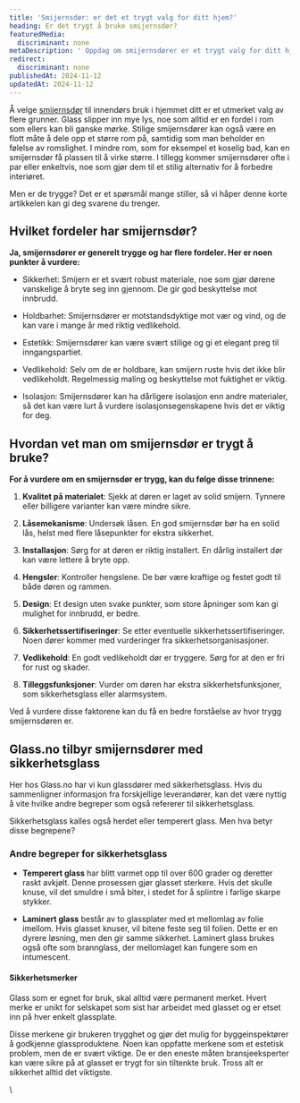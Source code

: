 ```yaml
---
title: 'Smijernsdør: er det et trygt valg for ditt hjem?'
heading: Er det trygt å bruke smijernsdør?
featuredMedia:
  discriminant: none
metaDescription: ' Oppdag om smijernsdører er et trygt valg for ditt hjem. Vi vurderer sikkerhet, holdbarhet og estetikk, slik at du kan ta en informert beslutning.'
redirect:
  discriminant: none
publishedAt: 2024-11-12
updatedAt: 2024-11-12
---
```

Å velge [smijernsdør](https://www.glass.no/smijernsdor) til innendørs bruk i hjemmet ditt er et utmerket valg av flere grunner. Glass slipper inn mye lys, noe som alltid er en fordel i rom som ellers kan bli ganske mørke. Stilige smijernsdører kan også være en flott måte å dele opp et større rom på, samtidig som man beholder en følelse av romslighet. I mindre rom, som for eksempel et koselig bad, kan en smijernsdør få plassen til å virke større. I tillegg kommer smijernsdører ofte i par eller enkeltvis, noe som gjør dem til et stilig alternativ for å forbedre interiøret.

Men er de trygge? Det er et spørsmål mange stiller, så vi håper denne korte artikkelen kan gi deg svarene du trenger.

## Hvilket fordeler har smijernsdør?

**Ja, smijernsdører er generelt trygge og har flere fordeler. Her er noen punkter å vurdere:**

* Sikkerhet: Smijern er et svært robust materiale, noe som gjør dørene vanskelige å bryte seg inn gjennom. De gir god beskyttelse mot innbrudd.

* Holdbarhet: Smijernsdører er motstandsdyktige mot vær og vind, og de kan vare i mange år med riktig vedlikehold.

* Estetikk: Smijernsdører kan være svært stilige og gi et elegant preg til inngangspartiet.

* Vedlikehold: Selv om de er holdbare, kan smijern ruste hvis det ikke blir vedlikeholdt. Regelmessig maling og beskyttelse mot fuktighet er viktig.

* Isolasjon: Smijernsdører kan ha dårligere isolasjon enn andre materialer, så det kan være lurt å vurdere isolasjonsegenskapene hvis det er viktig for deg.

## Hvordan vet man om smijernsdør er trygt å bruke?

**For å vurdere om en smijernsdør er trygg, kan du følge disse trinnene:**

1. **Kvalitet på materialet**: Sjekk at døren er laget av solid smijern. Tynnere eller billigere varianter kan være mindre sikre.

2. **Låsemekanisme**: Undersøk låsen. En god smijernsdør bør ha en solid lås, helst med flere låsepunkter for ekstra sikkerhet.

3. **Installasjon**: Sørg for at døren er riktig installert. En dårlig installert dør kan være lettere å bryte opp.

4. **Hengsler**: Kontroller hengslene. De bør være kraftige og festet godt til både døren og rammen.

5. **Design**: Et design uten svake punkter, som store åpninger som kan gi mulighet for innbrudd, er bedre.

6. **Sikkerhetssertifiseringer**: Se etter eventuelle sikkerhetssertifiseringer. Noen dører kommer med vurderinger fra sikkerhetsorganisasjoner.

7. **Vedlikehold**: En godt vedlikeholdt dør er tryggere. Sørg for at den er fri for rust og skader.

8. **Tilleggsfunksjoner**: Vurder om døren har ekstra sikkerhetsfunksjoner, som sikkerhetsglass eller alarmsystem.

Ved å vurdere disse faktorene kan du få en bedre forståelse av hvor trygg smijernsdøren er.

## Glass.no tilbyr smijernsdører med sikkerhetsglass

Her hos Glass.no har vi kun glassdører med sikkerhetsglass. Hvis du sammenligner informasjon fra forskjellige leverandører, kan det være nyttig å vite hvilke andre begreper som også refererer til sikkerhetsglass.

Sikkerhetsglass kalles også herdet eller temperert glass. Men hva betyr disse begrepene?

### Andre begreper for sikkerhetsglass

* **Temperert glass** har blitt varmet opp til over 600 grader og deretter raskt avkjølt. Denne prosessen gjør glasset sterkere. Hvis det skulle knuse, vil det smuldre i små biter, i stedet for å splintre i farlige skarpe stykker.

* **Laminert glass** består av to glassplater med et mellomlag av folie imellom. Hvis glasset knuser, vil bitene feste seg til folien. Dette er en dyrere løsning, men den gir samme sikkerhet. Laminert glass brukes også ofte som brannglass, der mellomlaget kan fungere som en intumescent.

#### Sikkerhetsmerker

Glass som er egnet for bruk, skal alltid være permanent merket. Hvert merke er unikt for selskapet som sist har arbeidet med glasset og er etset inn på hver enkelt glassplate.

Disse merkene gir brukeren trygghet og gjør det mulig for byggeinspektører å godkjenne glassproduktene. Noen kan oppfatte merkene som et estetisk problem, men de er svært viktige. De er den eneste måten bransjeeksperter kan være sikre på at glasset er trygt for sin tiltenkte bruk. Tross alt er sikkerhet alltid det viktigste.

\
